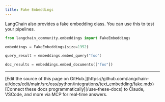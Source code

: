 ```yaml
---
title: Fake Embeddings
---
```


LangChain also provides a fake embedding class. You can use this to test your pipelines.

```python
from langchain_community.embeddings import FakeEmbeddings
```

```python
embeddings = FakeEmbeddings(size=1352)
```

```python
query_result = embeddings.embed_query("foo")
```

```python
doc_results = embeddings.embed_documents(["foo"])
```

---

<Callout icon="pen-to-square" iconType="regular">
    [Edit the source of this page on GitHub.](https://github.com/langchain-ai/docs/edit/main/src/oss/python/integrations/text_embedding/fake.mdx)
</Callout>
<Tip icon="terminal" iconType="regular">
    [Connect these docs programmatically](/use-these-docs) to Claude, VSCode, and more via MCP for    real-time answers.
</Tip>
